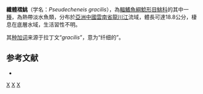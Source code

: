 {{Speciesbox
| status = DD
| status_system = IUCN3.1
| taxon = Pseudecheneis gracilis
| authority = Zhou, Li & Yang, 2008
| synonyms = 
}}
'''纖體褶鮡'''（学名：''Pseudecheneis gracilis''），為[[輻鰭魚綱|輻鰭魚綱]][[鯰形目|鯰形目]][[鮡科|鮡科]]的其中一[[種|種]]，為熱帶淡水魚類，分布於[[亞洲|亞洲]][[中國|中國]][[雲南省|雲南省]][[龍川江|龍川江]]流域，體長可達18.8公分，棲息在底層水域，生活習性不明。

其[[种加词|种加词]]来源于拉丁文“''gracilis''”，意为“纤细的”。

==参考文献==
*{{FishBase_species|genus=Pseudecheneis|species=gracilis|year=2015|month=3}}

{{Taxonbar|from=Q5619583}}

[[Category:IUCN红色名录数据缺乏物种|X]]
[[Category:褶鮡属|X]]
[[Category:2008年描述的鱼类|X]]


{{animal-stub}}